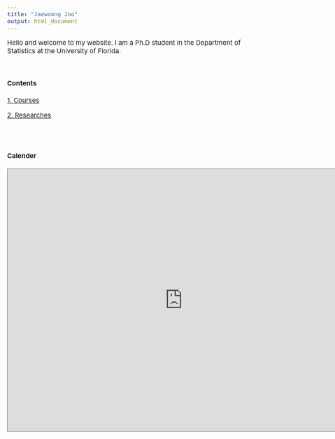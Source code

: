 ```yaml
---
title: "Jaewoong Joo"
output: html_document
---
```


<style type="text/css">

body, td {
   font-size: 15px;
}
pre {
  font-size: 15px
}
</style>


Hello and welcome to my website. I am a Ph.D student in the Department of Statistics at the University of Florida.

&nbsp;&nbsp;



#### Contents



[1. Courses](./courses/index.html)

[2. Researches](./researches/researches.html)



<br><br>

#### Calender

<iframe src="https://calendar.google.com/calendar/embed?height=600&wkst=1&bgcolor=%23ffffff&ctz=America%2FNew_York&src=amFld29vbmdqb29AZ21haWwuY29t&color=%23039BE5" style="border:solid 1px #777" width="800" height="600" frameborder="0" scrolling="no"></iframe>
